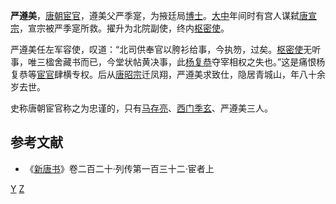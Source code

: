 '''严遵美'''，[[唐朝|唐朝]][[宦官|宦官]]，遵美父严季寔，为掖廷局[[博士|博士]]。[[大中_(唐朝)|大中]]年间时有宫人谋弑[[唐宣宗|唐宣宗]]，宣宗被严季寔所救。擢升为北院副使，终内[[枢密使|枢密使]]。

严遵美任左军容使，叹道：“北司供奉官以胯衫给事，今执笏，过矣。[[枢密使|枢密使]]无听事，唯三楹舍藏书而已，今堂状帖黄决事，此[[杨复恭|杨复恭]]夺宰相权之失也。”这是痛恨杨复恭等[[宦官|宦官]]肆横专权。后从[[唐昭宗|唐昭宗]]迁凤翔，严遵美求致仕，隐居青城山，年八十余岁去世。

史称唐朝宦官称之为忠谨的，只有[[马存亮|马存亮]]、[[西门季玄|西门季玄]]、严遵美三人。
 
==参考文献==
*《[[新唐书|新唐书]]》卷二百二十·列传第一百三十二·宦者上

[[Category:唐朝宦官|Y]]
[[Category:严姓|Z]]